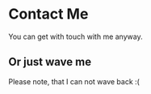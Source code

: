 
# Contact Me

You can get with touch with me anyway.

## Or just wave me

<Wave />

Please note, that I can not wave back :(